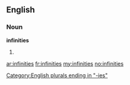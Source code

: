 ==English==

===Noun===
'''infinities'''

# {{plural of|[[infinity]]}}

[[Category:English plurals ending in "-ies"]]

[[ar:infinities]]
[[fr:infinities]]
[[my:infinities]]
[[no:infinities]]